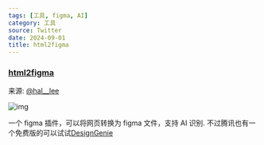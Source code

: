 ```yaml
---
tags: [工具, figma, AI]
category: 工具
source: Twitter
date: 2024-09-01
title: html2figma
---
```


### [html2figma](https://html.to.design/home)

来源: [@hal\_\_lee](https://x.com/hal__lee/status/1829088400093393045)

![img](/sections/2024-09/035.png)

一个 figma 插件，可以将网页转换为 figma 文件，支持 AI 识别. 不过腾讯也有一个免费版的可以试试[DesignGenie](https://www.figma.com/community/plugin/1398619471957761832/designgenie)
